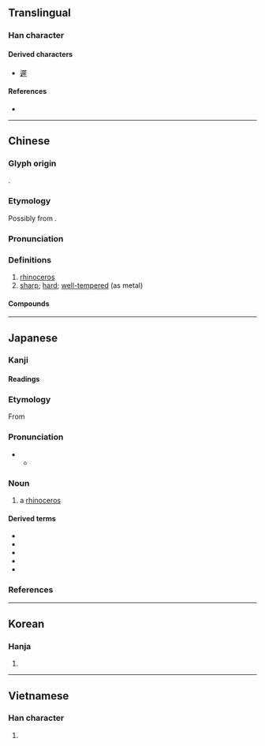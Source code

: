 {{character info/new}}
==Translingual==

===Han character===
{{Han char|rn=93|rad=牛|as=08|sn=12|four=77251|canj=SEHQ,SYYQ|ids=⿸尸⿱氺牛}}

====Derived characters====
* [[遲]]

====References====
* {{Han ref|kx=0701.140|dkj=20045|dj=1114.230|hdz=31815.010|uh=7280|ud=29312|bh=B552|bd=46418}}

----

==Chinese==
{{zh-forms|alt=屖}}

===Glyph origin===
{{Han etym}}
{{Han compound|尾|牛|c1=p|c2=s|t2=ox|ls=psc}}.

===Etymology===
Possibly from {{inh|zh|sit-pro|*b-sej||rhinoceros}}.

===Pronunciation===
{{zh-pron
|m=xī
|c=sai1
|h=pfs=sî;gd=xi1
|md=să̤
|mn=sai/se
|mn_note=sai - vernacular; se - literary
|mn-t=sai1
|w=1xi
|mc=y
|oc=y
|ma=
|cat=n,a
}}

===Definitions===
{{zh-hanzi}}

# [[rhinoceros]]
# [[sharp]]; [[hard]]; [[well-tempered]] (as metal)

====Compounds====
{{zh-der|犀牛|犀利|木犀|心有靈犀|剔犀|一點靈犀|兩犀|披毛犀|犀皮|拽象拖犀|犀甲|牙簽犀軸|犀首|犀頭|犀帶|犀照|燃犀|拔犀擢象|文犀|犀牛望月|犀革|白犀牛|犀錢|瓠犀|犀鳥|犀銳|犀角|犀箸|犀牛角|犀渠|燃犀溫嶠|燬犀|犀兵|毛犀|通天犀|靈犀|鬥犀臺|靈犀相通|金木犀}}

----

==Japanese==

===Kanji===
{{ja-kanji|grade=|rs=牛08}}

====Readings====
{{ja-readings
|goon=さい
|kanon=せい
|kun=かた-い, するど-い
}}

===Etymology===
{{ja-kanjitab|さい|yomi=o}}
{{swp|lang=ja|サイ}}
From {{der|ja|ltc|tr=sej|犀|sort=さい}}

===Pronunciation===
{{ja-pron|さい|acc=a|acc_ref=NHK|y=go}}
** {{hmp|lang=ja|sort=さい|妻|采|賽|骰子|豺|細|斎|債|際|載|差異|差違}}

===Noun===
{{ja-noun|さい|サイ}}

# a [[rhinoceros]]

====Derived terms====
* {{ja-r|印%度%犀|^イン%ド%-サイ}}
* {{ja-r|黒%犀|クロ%サイ}}
* {{ja-r|ジャワ犀|^ジャワ-サイ}}
* {{ja-r|白%犀|シロ%サイ}}
* {{ja-r|スマトラ犀|^スマトラ-サイ}}

===References===
<references/>

{{C|ja|Odd-toed ungulates|sort=さい}}

----

==Korean==

===Hanja===
{{ko-hanja|hangeul=서|eumhun=|rv=seo|mr=sŏ|y=se}}

# {{defn|lang=ko|sort=牛08}}

----

==Vietnamese==

===Han character===
{{vi-hantu|[[tê]], [[tây]]|rs=牛08}}

# {{defn|lang=vi|sort=牛08}}